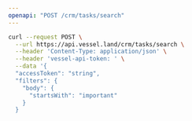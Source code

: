 ```yaml
---
openapi: "POST /crm/tasks/search"
---
```


<RequestExample>

```bash Request
curl --request POST \
  --url https://api.vessel.land/crm/tasks/search \
  --header 'Content-Type: application/json' \
  --header 'vessel-api-token: ' \
  --data '{
  "accessToken": "string",
  "filters": {
    "body": {
      "startsWith": "important"
    }
  }
```

</RequestExample>
